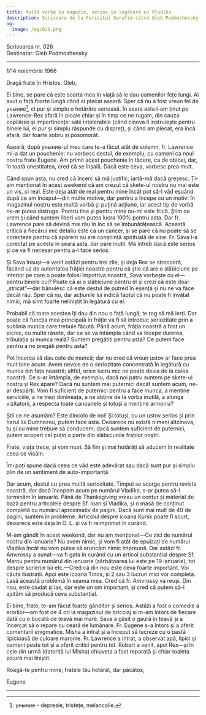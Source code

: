 ```yaml
---
title: Multă vorbă în magazin, serios în legătură cu Vladika
description: Scrisoare de la Fericitul Serafim către Gleb Podmoshensky.
og:
  image: /og/026.png
---
```


<div style={{textAlign:'right', fontFamily:'monospace'}}>Scrisoarea nr. 026</div>
<div style={{textAlign:'left', fontFamily:'monospace'}}>Destinatar: Gleb Podmoshensky</div>

---

1/14 noiembrie 1966

Dragă frate în Hristos, Gleb,

Ei bine, se pare că este soarta mea în viață să le dau oamenilor fețe lungi. Ai avut o față foarte lungă când ai plecat aseară. Sper că nu a fost vreun fel de уныние[^1], ci pur și simplu o hotărâre serioasă. În seara asta l-am ținut pe Lawrence-Rex afară în ploaie chiar și în timp ce ne rugam, din cauza copilăriei și impertinenței sale intolerabile (când cineva îl instruiește pentru binele lui, el pur și simplu răspunde cu dispreț), și când am plecat, era încă afară, dar foarte sobru și posomorât.

Aseară, după уныние-ul meu care te-a făcut atât de solemn, fr. Lawrence mi-a dat un pouchenie: nu vorbesc destul, de exemplu, cu oameni ca noul nostru frate Eugene. Am primit acest pouchenie în tăcere, ca de obicei, dar, în toată onestitatea, cred că se înșală. Dacă este ceva, vorbesc prea mult.

Când spun asta, nu cred că încerc să mă justific; iartă-mă dacă greșesc. Ți-am menționat în acest weekend că am crezut că skete-ul nostru nu mai este un vis, ci real. Este deja atât de real pentru mine încât pot să-l văd eșuând după ce am început—din multe motive, dar pentru a începe cu un motiv: în magazinul nostru este multă vorbă și puțină acțiune, iar acest tip de vorbă ne-ar putea distruge. Pentru tine și pentru mine nu-mi este frică. Știm ce vrem și când suntem liberi vom putea lucra 100% pentru asta. Dar fr. Lawrence pare să devină mai rău în loc să se îmbunătățească. Această critică a fiecărui mic detaliu este ca un cancer, și se pare că nu poate să se corecteze pentru că aparent nu are conștiință spirituală de sine. Fr. Sava l-a corectat pe acesta în seara asta, dar pare inutil. Mă întreb dacă este serios și ce va fi necesar pentru a-l face serios.

Și Sava însuși—a venit astăzi pentru trei zile, și deja Rex se strecoară, făcând uz de autoritatea frăției noastre pentru că știe că are o slăbiciune pe interior pe care o poate folosi împotriva noastră, Sava vorbește cu el—pentru binele cui? Poate că ai o slăbiciune pentru el și crezi că este doar „stricat”—dar bănuiesc că este destul de putred în esență și nu ne va face decât rău. Sper că nu, dar acțiunile lui indică faptul că nu poate fi învățat nimic; mă simt foarte neliniștit în legătură cu el.

Probabil că toate acestea îți dau din nou o față lungă; te rog să mă ierți. Dar poate că funcția mea principală în frăție va fi să introduc seriozitate prin a sublinia munca care trebuie făcută. Până acum, frăția noastră a fost un picnic, cu multe râsete, dar ce se va întâmpla când va începe durerea, tribulația și munca reală? Suntem pregătiți pentru asta? Ce putem face pentru a ne pregăti pentru asta?

Pot încerca să dau cote de muncă; dar nu cred că vreun ustov ar face prea mult bine acum. Avem nevoie de o seriozitate concentrată în legătură cu munca din fața noastră; altfel, orice lucru mic ne poate devia de la calea noastră. Ce s-ar întâmpla, de exemplu, dacă noi patru suntem pe skete-ul nostru și Rex apare? Dacă nu suntem mai puternici decât suntem acum, ne-ar despărți. Vom fi suficient de puternici pentru a face munca, a menține serviciile, a ne trezi dimineața, a ne abține de la vorba inutilă, a alunga vizitatorii, a respecta toate canoanele și totuși a menține armonia?

Știi ce ne asumăm? Este dincolo de noi! Și totuși, cu un ustov serios și prin harul lui Dumnezeu, putem face asta. Deoarece nu există nimeni altcineva, tu și cu mine trebuie să conducem; dacă suntem suficient de puternici, putem acoperi cel puțin o parte din slăbiciunile fraților noștri.

Frate, viața trece, și vom muri. Să fim și mai hotărâți să aducem în realitate ceea ce visăm.

Îmi poți spune dacă ceea ce văd este adevărat sau dacă sunt pur și simplu plin de un sentiment de auto-importanță.

Dar acum, destul cu prea multă seriozitate. Timpul se scurge pentru revista noastră, dar dacă începem acum pe numărul Vladika, s-ar putea să-l terminăm în ianuarie. Până de Thanksgiving vreau un contur și material de bază pentru articolele despre Sf. Ioan și Vladika, și o masă de conținut completă cu numărul aproximativ de pagini. Dacă sunt mai mult de 40 de pagini, suntem în probleme. Articolul despre icoana Kursk poate fi scurt, deoarece este deja în O. L. și va fi reimprimat în curând.

M-am gândit în acest weekend, dar nu am menționat—Ce zici de numărul nostru din ianuarie? Nu avem nimic, și vom fi atât de epuizați de numărul Vladika încât nu vom putea să aruncăm nimic împreună. Dar astăzi fr. Amvrossy a sunat—va fi gata în curând cu un articol substanțial despre Sf. Marcu pentru numărul din ianuarie (sărbătoarea lui este pe 19 ianuarie), tot despre scrierile lui etc.—Cred că din nou este ceva foarte important. Voi căuta ilustrații. Apoi este icoana Tinos, și 2 sau 3 lucruri mici vor completa. Lasă această problemă în seama mea. Cred că fr. Amvrossy va reuși. Din nou, este ciudat și lax, dar este un om important, și cred că putem să-l ajutăm să producă ceva substanțial.

Ei bine, frate, te-am făcut foarte gânditor și serios. Astăzi a fost o comedie a erorilor—am fost de 4 ori la magazinul de bricolaj și m-am întors de fiecare dată cu o bucată de țeavă mai mare. Sava a găsit o gaură în țeavă și a încercat să o repare cu ceară de lumânare. Fr. Eugene s-a întors și a oferit comentarii enigmatice. Misha a intrat și a început să lucreze cu o pastă lipicioasă de culoare maronie. Fr. Lawrence a intrat, a observat apă, lipici și oameni peste tot și a oferit critici pentru tot. Robert a venit, apoi Rex—și în cele din urmă (datorită lui Misha) chiuveta a fost reparată și chiar toaleta picură mai liniștit.

Roagă-te pentru mine, fratele tău hotărât, dar păcătos,

Eugene

---

[^1]: уныние - depresie, tristețe, melancolie.
